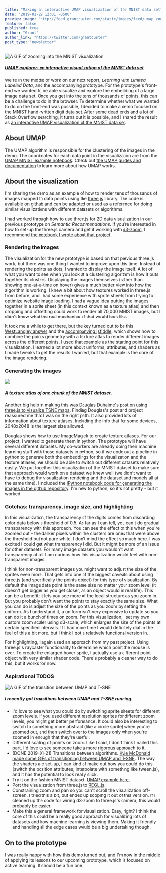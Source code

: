 ```yaml
---
title: "Making an interactive UMAP visualization of the MNIST data set"
date: "2019-01-29 12:01 -0500"
preview_image: "http://feed.grantcuster.com/static/images/feed/umap_zoom-1547839236092.gif"
feature: false
published: true
author: "Grant"
author_link: "https://twitter.com/grantcuster"
post_type: "newsletter"
---
```


![A GIF of zooming into the MNIST visualization](http://feed.grantcuster.com/static/images/feed/umap_zoom-1547839236092.gif)

##### [UMAP explorer: an interactive visualization of the MNIST data set](https://grantcuster.github.io/umap-explorer)

We're in the middle of work on our next report, _Learning with Limited Labeled Data_, and the accompanying prototype. For the prototype's front-end we wanted to be able visualize and explore the embedding of a large image data set. Once you get into the tens of thousands of points, this can be a challenge to do in the browser. To determine whether what we wanted to do on the front-end was possible, I decided to make a demo focused on the MNIST hand-written digit data set. After some dead ends and a lot of Stack Overflow searching, it turns out it is possible, and I shared the result as [an interactive UMAP visualization of the MNIST data set](https://grantcuster.github.io/umap-explorer/).

## About UMAP

The UMAP algorithm is responsible for the clustering of the images in the demo. The coordinates for each data point in the visualization are from the [UMAP MNIST example notebook](https://github.com/lmcinnes/umap_paper_notebooks/blob/master/UMAP%20MNIST.ipynb). Check out [the UMAP guides and documentation](https://umap-learn.readthedocs.io/en/latest/) to learn more about how UMAP works.

## About the visualization

I'm sharing the demo as an example of how to render tens of thousands of images mapped to data points using the [three.js](https://threejs.org/) library. The code is available [on github](https://github.com/GrantCuster/umap-explorer) and can be adapted or used as a reference for doing similar visualizations with different datasets or algorithms.

I had worked through how to use three.js for 2D data visualization in our previous prototype on _Semantic Recommendations_. If you're interested in how to set-up the three.js camera and get it working with [d3-zoom](https://github.com/d3/d3-zoom), I recommend [the notebook I wrote about that project](https://beta.observablehq.com/@grantcuster/using-three-js-for-2d-data-visualization).

### Rendering the images

The visualization for the new prototype is based on that previous three.js work, but there was one thing I wanted to improve upon this time. Instead of rendering the points as dots, I wanted to display the image itself. A lot of what you want to see when you look at a clustering algorithm is how it puts together its clusters. Displaying the images themselves (rather than showing one-at-a-time on hover) gives a much better view into how the algorithm is working. I knew a bit about how textures worked in three.js from before, and I had some experience with sprite sheets from trying to optimize website image loading. I had a vague idea putting the images together in a sprite sheet (in this context known as a texture atlas) and then cropping and offsetting could work to render all 70,000 MNIST images, but I didn't know what the real mechanics of that would look like.

It took me a while to get there, but the key turned out to be this [WestLangley answer](https://stackoverflow.com/questions/25335967/texture-atlas-offset-repeat-works-for-meshes-but-is-ignored-for-point-system-par/25372202#25372202) and the [accompanying jsfiddle](http://jsfiddle.net/myy7x4zd/10/), which shows how to combine the points geometry with a texture atlas to render different images across the different points. I used that example as the starting point for this visualization. I learned a lot more about uniforms, attributes, and shaders as I made tweaks to get the results I wanted, but that example is the core of the image rendering.

### Generating the images

![](https://grantcuster.github.io/umap-explorer/mnist_tile_solid_0.png)

##### A  texture atlas of one chunk of the MNIST dataset.

Another big help in making this was [Douglas Duhaime's post on using three.js to visualize TSNE maps](https://douglasduhaime.com/posts/visualizing-tsne-maps-with-three-js.html). Finding Douglas's post and project reassured me that I was on the right path. It also provided lots of information about texture atlases. Including the info that for some devices, 2048x2048 is the largest size allowed.

Douglas shows how to use ImageMagick to create texture atlases. For our project, I wanted to generate them in python. The prototype will have several different datasets. My co-workers are already doing their machine learning stuff with those datasets in python, so if we code out a pipeline in python to generate both the embeddings for the visualization and the texture atlases, we should be able to switch out different datasets relatively easily. We put together this visualization of the MNIST dataset to make sure that approach would work on a dataset we knew well (we didn't want to have to debug the visualization rendering and the dataset and models all at the same time). I included the [iPython notebook code for generating the images in the github repository](https://github.com/GrantCuster/umap-explorer). I'm new to python, so it's not pretty - but it worked.

### Gotchas: transparency, image size, and highlighting

In this visualization, the transparency of the digits comes from discarding color data below a threshold of 0.5. As far as I can tell, you can't do gradual transparency with this approach. You can see the effect of this when you're zoomed out – the darker pixels within the clusters are ones that were above the threshold but not pure white. I don't mind the effect so much here. I was excited I could get what transparency I did. But it might be more of an issue for other datasets. For many image datasets you wouldn't want transparency at all. I am curious how this visualization would feel with non-transparent images.

I think for non-transparent images you might want to adjust the size of the sprites even more. That gets into one of the biggest caveats about using three.js (and specifically the points object) for this type of visualization. By default the image data point is the same size no matter your zoom level (it doesn't get bigger as you get closer, as an object would in real life). This can be a benefit; it lets you see more of the local structure as you zoom in. But you probably don't want the points to stay exactly the same size. What you can do is adjust the size of the points as you zoom by setting the uniform. As I understand it, a uniform isn't very expensive to update so you can do it a bunch of times on zoom. For this visualization, I set my own custom zoom scaler using d3-scale, which enlarges the size of the points at certain specified intervals. If I had more time I would definitely dial in the feel of this a bit more, but I think I got a relatively functional version in.

For highlighting, I again used an approach from my past project. Using three.js's raycaster functionality to determine which point the mouse is over. To create the enlarged hover sprite, I actually use a different point object with very similar shader code. There's probably a cleaner way to do this, but it works for now.

### Aspirational TODOS

![A GIF of the transition between UMAP and T-SNE](http://feed.grantcuster.com/static/images/feed/umap_tsne_umap-1548104013595.gif)

##### I recently got transitions between UMAP and T-SNE running.

- I'd love to see what you could do by switching sprite sheets for different zoom levels. If you used different resolution sprites for different zoom levels, you might get better performance. It could also be interesting to switch to something more abstract (like a circle sprite) when you're zoomed out, and then switch over to the images only when you're zoomed in enough that they're useful.
- Different scaling of points on zoom. Like I said, I don't think I nailed this part. I'd love to see someone take a more rigorous approach to it.
- (DONE 2019-01-21) Transitions between algorithms. [Kyle McDonald made some GIFs of transitioning between UMAP and T-SNE](https://twitter.com/kcimc/status/930348969275691008). The way the shaders are set-up, I can kind of make out how you could do this (switch the position attributes, interpolate with something like tween.js), and it has the potential to look really slick.
- Try it on the fashion MNIST dataset. [UMAP example here.](https://umap-learn.readthedocs.io/en/latest/supervised.html)
- Port the visualization from three.js to [REGL.js](https://peterbeshai.com/beautifully-animate-points-with-webgl-and-regl.html).
- Constraining zoom and pan so you can't scroll the visualization off-screen. I tried this a bit, but ended up scoping it out of this version. If I cleaned up the code for wiring d3-zoom to three.js's camera, this would probably be easier.
- Make this a general framework for visualization. Easy, right? I think the core of this could be a really good approach for visualizing lots of datasets and how machine learning is viewing them. Making it friendly and handling all the edge cases would be a big undertaking though.

## On to the prototype

I was really happy with how this demo turned out, and I'm now in the middle of applying its lessons to our upcoming prototype, which is focused on active learning. It should be a fun one.

